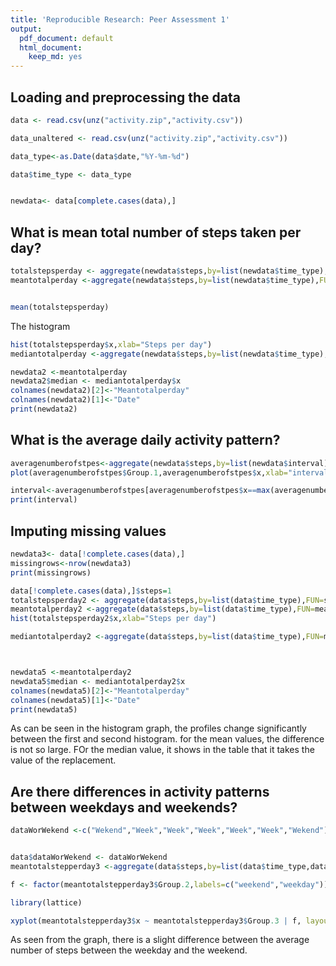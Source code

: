 ```yaml
---
title: 'Reproducible Research: Peer Assessment 1'
output:
  pdf_document: default
  html_document:
    keep_md: yes
---
```



## Loading and preprocessing the data

```r
data <- read.csv(unz("activity.zip","activity.csv"))

data_unaltered <- read.csv(unz("activity.zip","activity.csv"))

data_type<-as.Date(data$date,"%Y-%m-%d")

data$time_type <- data_type


newdata<- data[complete.cases(data),]
```


## What is mean total number of steps taken per day?
```r
totalstepsperday <- aggregate(newdata$steps,by=list(newdata$time_type),FUN=sum)
meantotalperday <-aggregate(newdata$steps,by=list(newdata$time_type),FUN=mean)


mean(totalstepsperday)
```


The histogram
```r
hist(totalstepsperday$x,xlab="Steps per day")
mediantotalperday <-aggregate(newdata$steps,by=list(newdata$time_type),FUN=median)

newdata2 <-meantotalperday
newdata2$median <- mediantotalperday$x
colnames(newdata2)[2]<-"Meantotalperday"
colnames(newdata2)[1]<-"Date"
print(newdata2)

```
## What is the average daily activity pattern?
```r
averagenumberofstpes<-aggregate(newdata$steps,by=list(newdata$interval),FUN=mean)
plot(averagenumberofstpes$Group.1,averagenumberofstpes$x,xlab="interval",ylab="AverageNumberofSteps",type="l")

interval<-averagenumberofstpes[averagenumberofstpes$x==max(averagenumberofstpes$x),]$Group.1
print(interval)
```
## Imputing missing values
```r
newdata3<- data[!complete.cases(data),]
missingrows<-nrow(newdata3)
print(missingrows)

data[!complete.cases(data),]$steps=1
totalstepsperday2 <- aggregate(data$steps,by=list(data$time_type),FUN=sum)
meantotalperday2 <-aggregate(data$steps,by=list(data$time_type),FUN=mean)
hist(totalstepsperday2$x,xlab="Steps per day")

mediantotalperday2 <-aggregate(data$steps,by=list(data$time_type),FUN=median)



newdata5 <-meantotalperday2
newdata5$median <- mediantotalperday2$x
colnames(newdata5)[2]<-"Meantotalperday"
colnames(newdata5)[1]<-"Date"
print(newdata5)
```
As can be seen in the histogram graph, the profiles change significantly between the first and second histogram. for the mean values, the difference is not so large. FOr the median value, it shows in the table that it takes the value of the replacement.

## Are there differences in activity patterns between weekdays and weekends?

```r

dataWorWekend <-c("Wekend","Week","Week","Week","Week","Week","Wekend")[as.POSIXlt(data$time_type)$wday+1]


data$dataWorWekend <- dataWorWekend 
meantotalstepperday3 <-aggregate(data$steps,by=list(data$time_type,data$dataWorWekend,data$interval),FUN=mean)

f <- factor(meantotalstepperday3$Group.2,labels=c("weekend","weekday"))

library(lattice)

xyplot(meantotalstepperday3$x ~ meantotalstepperday3$Group.3 | f, layout=c(1,2),type='l')

```

As seen from the graph, there is a slight difference between the average number of steps between the weekday and the weekend.

